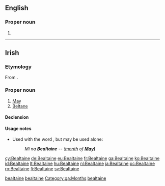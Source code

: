 ==English==

===Proper noun===
{{en-proper noun}}

# {{alternative spelling of|Beltane}}

----

==Irish==

===Etymology===
From {{etyl|sga|ga}} {{term|Beltaine|lang=sga}}.

===Proper noun===
{{infl|ga|proper noun}} {{f}}

# [[May]] {{gloss|month}}
# [[Beltane]]

====Declension====
{{ga-noun-f4|B|ealtaine|ealtainí}}

{{ga mut cons|B|ealtaine|uc=yes}}

====Usage notes====
* Used with the word {{l|ga|mí}}, but may be used alone:
*: ''Mí na '''Bealtaine''' -- ([[month]] of '''[[May]])'''''

[[Category:Irish terms derived from Old Irish|bealtaine]]
[[Category:ga:Calendar terms|bealtaine]]
[[Category:ga:Months]]
[[Category:ga:Time|bealtaine]]

[[cy:Bealtaine]]
[[de:Bealtaine]]
[[eu:Bealtaine]]
[[fr:Bealtaine]]
[[ga:Bealtaine]]
[[ko:Bealtaine]]
[[id:Bealtaine]]
[[lt:Bealtaine]]
[[hu:Bealtaine]]
[[nl:Bealtaine]]
[[ja:Bealtaine]]
[[oc:Bealtaine]]
[[ro:Bealtaine]]
[[fi:Bealtaine]]
[[sv:Bealtaine]]